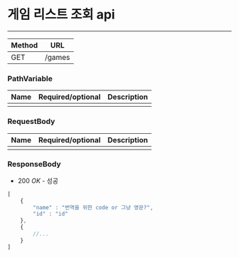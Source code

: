 # 게임 리스트 조회 api

---

| Method | URL |
| --- | --- |
| GET | /games |

### PathVariable    

| Name | Required/optional | Description |
| --- | --- | --- |
|  |  |  |

### RequestBody    

| Name | Required/optional | Description |
| --- | --- | --- |
|  |  |  |

### ResponseBody

- 200 *OK* - 성공

```jsx
[
    {
        "name" : "번역을 위한 code or 그냥 영문?",
        "id" : "id"
    },
    {
        //...
    }
]

```
